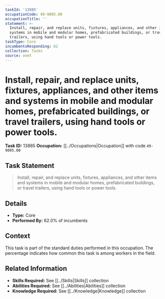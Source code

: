 ```yaml
---
taskId: '13885'
occupationCode: 49-9095.00
occupationTitle: ''
statement: >-
  Install, repair, and replace units, fixtures, appliances, and other items and
  systems in mobile and modular homes, prefabricated buildings, or travel
  trailers, using hand tools or power tools.
taskType: Core
incumbentsResponding: 62
collection: Tasks
source: onet
---
```

# Install, repair, and replace units, fixtures, appliances, and other items and systems in mobile and modular homes, prefabricated buildings, or travel trailers, using hand tools or power tools.

**Task ID:** 13885
**Occupation:** [[../Occupations|Occupation]] with code `49-9095.00`

## Task Statement

> Install, repair, and replace units, fixtures, appliances, and other items and systems in mobile and modular homes, prefabricated buildings, or travel trailers, using hand tools or power tools.

## Details

- **Type:** Core
- **Performed By:** 62.0% of incumbents

## Context

This task is part of the standard duties performed in this occupation. The percentage indicates how common this task is among workers in the field.

## Related Information

- **Skills Required:** See [[../Skills|Skills]] collection
- **Abilities Required:** See [[../Abilities|Abilities]] collection
- **Knowledge Required:** See [[../Knowledge|Knowledge]] collection
